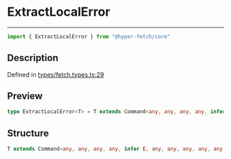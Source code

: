 

# ExtractLocalError

<div class="api-docs__separator" data-reactroot="">

---

</div><div class="api-docs__import" data-reactroot="">

```ts
import { ExtractLocalError } from "@hyper-fetch/core"
```

</div><div class="api-docs__section">

## Description

</div><div class="api-docs__description"><span class="api-docs__do-not-parse">



</span></div><p class="api-docs__definition">

Defined in [types/fetch.types.ts:29](https://github.com/BetterTyped/hyper-fetch/blob/993719ed/packages/core/src/types/fetch.types.ts#L29)

</p><div class="api-docs__section">

## Preview

</div><div class="api-docs__preview type single">

```ts
type ExtractLocalError<T> = T extends Command<any, any, any, any, infer  E, any, any, any, any, any, any> ? E : never;
```

</div><div class="api-docs__section">

## Structure

</div><div class="api-docs__returns">

```ts
T extends Command<any, any, any, any, infer E, any, any, any, any, any, any> ? E : never
```

</div>